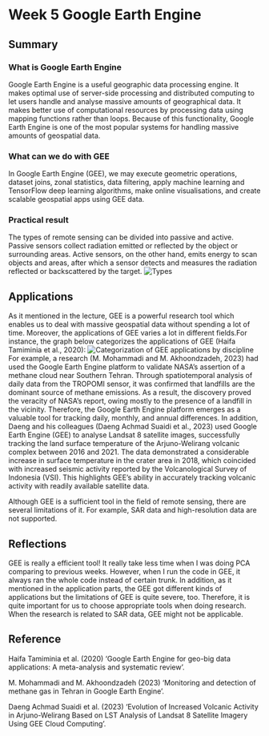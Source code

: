 # Week 5 Google Earth Engine

## Summary

### What is Google Earth Engine
Google Earth Engine is a useful geographic data processing engine. It makes optimal use of server-side processing and distributed computing to let users handle and analyse massive amounts of geographical data. It makes better use of computational resources by processing data using mapping functions rather than loops. Because of this functionality, Google Earth Engine is one of the most popular systems for handling massive amounts of geospatial data.

### What can we do with GEE
In Google Earth Engine (GEE), we may execute geometric operations, dataset joins, zonal statistics, data filtering, apply machine learning and TensorFlow deep learning algorithms, make online visualisations, and create scalable geospatial apps using GEE data.

### Practical result
The types of remote sensing can be divided into passive and active. Passive sensors collect radiation emitted or reflected by the object or surrounding areas. Active sensors, on the other hand, emits energy to scan objects and areas, after which a sensor detects and measures the radiation reflected or backscattered by the target.
![Types](Types of remote sensing.jpg)

## Applications
As it mentioned in the lecture, GEE is a powerful research tool which enables us to deal with massive geospatial data without spending a lot of time. Moreover, the applications of GEE varies a lot in different fields.For instance, the graph below categorizes the applications of GEE (Haifa Tamiminia et al., 2020):
![Categorization of GEE applications by discipline](Categorization of GEE applications by discipline.jpg)
For example, a research (M. Mohammadi and M. Akhoondzadeh, 2023) had used the Google Earth Engine platform to validate NASA's assertion of a methane cloud near Southern Tehran. Through spatiotemporal analysis of daily data from the TROPOMI sensor, it was confirmed that landfills are the dominant source of methane emissions. As a result, the discovery proved the veracity of NASA's report, owing mostly to the presence of a landfill in the vicinity. Therefore, the Google Earth Engine platform emerges as a valuable tool for tracking daily, monthly, and annual differences. In addition, Daeng and his colleagues (Daeng Achmad Suaidi et al., 2023) used Google Earth Engine (GEE) to analyse Landsat 8 satellite images, successfully tracking the land surface temperature of the Arjuno-Welirang volcanic complex between 2016 and 2021. The data demonstrated a considerable increase in surface temperature in the crater area in 2018, which coincided with increased seismic activity reported by the Volcanological Survey of Indonesia (VSI). This highlights GEE's ability in accurately tracking volcanic activity with readily available satellite data.

Although GEE is a sufficient tool in the field of remote sensing, there are several limitations of it. For example, SAR data and high-resolution data are not supported.

## Reflections
GEE is really a efficient tool! It really take less time when I was doing PCA comparing to previous weeks. However, when I run the code in GEE, it always ran the whole code instead of certain trunk. In addition, as it mentioned in the application parts, the GEE got different kinds of applications but the limitations of GEE is quite severe, too. Therefore, it is quite important for us to choose appropriate tools when doing research. When the research is related to SAR data, GEE might not be applicable.

## Reference
Haifa Tamiminia et al. (2020) ‘Google Earth Engine for geo-big data applications: A meta-analysis and systematic review’.


M. Mohammadi and M. Akhoondzadeh (2023) ‘Monitoring and detection of methane gas in Tehran in Google Earth Engine’.

Daeng Achmad Suaidi et al. (2023) ‘Evolution of Increased Volcanic Activity in Arjuno-Welirang  Based on LST Analysis of Landsat 8 Satellite Imagery Using  GEE Cloud Computing’.


